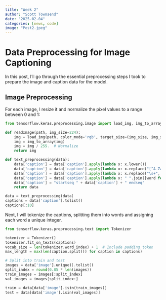 ```yaml
---
title: "Week 2"
author: "Scott Townsend"
date: "2025-02-04"
categories: [news, code]
image: "Post2.jpeg"
---
```


# Data Preprocessing for Image Captioning

In this post, I’ll go through the essential preprocessing steps I took to prepare the image and caption data for the model.

## Image Preprocessing

For each image, I resize it and normalize the pixel values to a range between 0 and 1:

```python
from tensorflow.keras.preprocessing.image import load_img, img_to_array

def readImage(path, img_size=224):
    img = load_img(path, color_mode='rgb', target_size=(img_size, img_size))
    img = img_to_array(img)
    img = img / 255.  # Normalize
    return img

def text_preprocessing(data):
    data['caption'] = data['caption'].apply(lambda x: x.lower())
    data['caption'] = data['caption'].apply(lambda x: x.replace("[^A-Za-z]", ""))
    data['caption'] = data['caption'].apply(lambda x: x.replace("\s+", " "))
    data['caption'] = data['caption'].apply(lambda x: " ".join([word for word in x.split() if len(word) > 1]))
    data['caption'] = "startseq " + data['caption'] + " endseq"
    return data

data = text_preprocessing(data)
captions = data['caption'].tolist()
captions[:10]
```

Next, I will tokenize the captions, splitting them into words and assigning each word a unique integer.

```python
from tensorflow.keras.preprocessing.text import Tokenizer

tokenizer = Tokenizer()
tokenizer.fit_on_texts(captions)
vocab_size = len(tokenizer.word_index) + 1  # Include padding token
max_length = max(len(caption.split()) for caption in captions)

# Split into train and test
images = data['image'].unique().tolist()
split_index = round(0.85 * len(images))
train_images = images[:split_index]
val_images = images[split_index:]

train = data[data['image'].isin(train_images)]
test = data[data['image'].isin(val_images)]
```